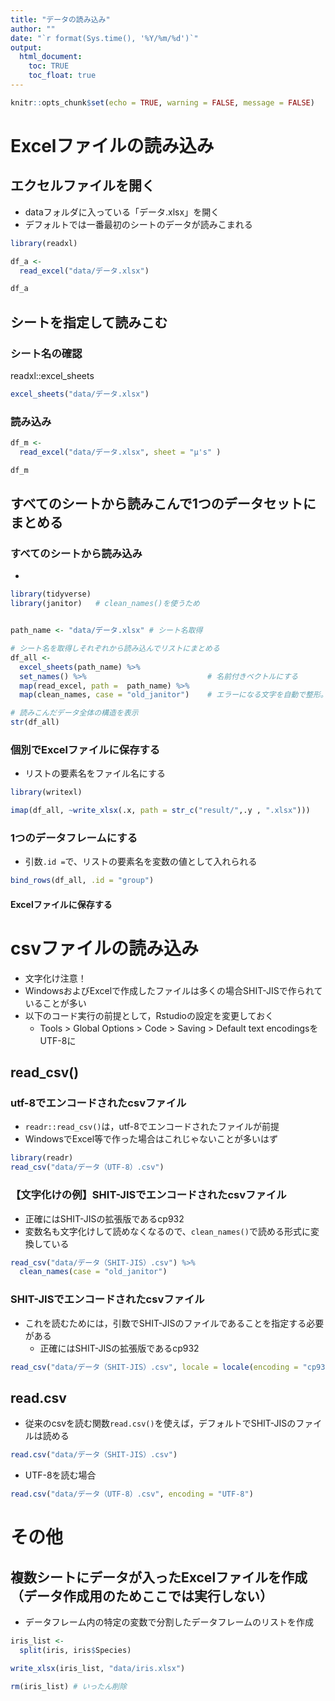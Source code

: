 ```yaml
---
title: "データの読み込み"
author: ""
date: "`r format(Sys.time(), '%Y/%m/%d')`"
output: 
  html_document: 
    toc: TRUE
    toc_float: true
---
```


```r
knitr::opts_chunk$set(echo = TRUE, warning = FALSE, message = FALSE)
```

# Excelファイルの読み込み
## エクセルファイルを開く

* dataフォルダに入っている「データ.xlsx」を開く
* デフォルトでは一番最初のシートのデータが読みこまれる

```r
library(readxl)

df_a <- 
  read_excel("data/データ.xlsx")

df_a
```

## シートを指定して読みこむ
### シート名の確認

readxl::excel_sheets

```r
excel_sheets("data/データ.xlsx")
```


### 読み込み
```r
df_m <- 
  read_excel("data/データ.xlsx", sheet = "μ's" )

df_m
```

## すべてのシートから読みこんで1つのデータセットにまとめる
### すべてのシートから読み込み

* 

```r
library(tidyverse)
library(janitor)   # clean_names()を使うため


path_name <- "data/データ.xlsx" # シート名取得

# シート名を取得しそれぞれから読み込んでリストにまとめる
df_all <-
  excel_sheets(path_name) %>%
  set_names() %>%                           # 名前付きベクトルにする
  map(read_excel, path =  path_name) %>%
  map(clean_names, case = "old_janitor")    # エラーになる文字を自動で整形。日本語の場合，case = "old_janitor"を引数に入れた方がいい場合も

# 読みこんだデータ全体の構造を表示
str(df_all)
```

### 個別でExcelファイルに保存する

* リストの要素名をファイル名にする

```r
library(writexl)

imap(df_all, ~write_xlsx(.x, path = str_c("result/",.y , ".xlsx")))

```



### 1つのデータフレームにする

* 引数`.id =`で、リストの要素名を変数の値として入れられる 

```r
bind_rows(df_all, .id = "group")
```

#### Excelファイルに保存する

# csvファイルの読み込み

* 文字化け注意！
* WindowsおよびExcelで作成したファイルは多くの場合SHIT-JISで作られていることが多い
* 以下のコード実行の前提として，Rstudioの設定を変更しておく
  + Tools > Global Options > Code > Saving > Default text encodingsをUTF-8に

## read_csv()
### utf-8でエンコードされたcsvファイル

* `readr::read_csv()`は，utf-8でエンコードされたファイルが前提
* WindowsでExcel等で作った場合はこれじゃないことが多いはず

```r
library(readr)
read_csv("data/データ（UTF-8）.csv")

```



### 【文字化けの例】SHIT-JISでエンコードされたcsvファイル

* 正確にはSHIT-JISの拡張版であるcp932
* 変数名も文字化けして読めなくなるので、`clean_names()`で読める形式に変換している

```r
read_csv("data/データ（SHIT-JIS）.csv") %>% 
  clean_names(case = "old_janitor")

```

### SHIT-JISでエンコードされたcsvファイル

* これを読むためには，引数でSHIT-JISのファイルであることを指定する必要がある
  + 正確にはSHIT-JISの拡張版であるcp932


```r
read_csv("data/データ（SHIT-JIS）.csv", locale = locale(encoding = "cp932") )
```

## read.csv

* 従来のcsvを読む関数`read.csv()`を使えば，デフォルトでSHIT-JISのファイルは読める

```r
read.csv("data/データ（SHIT-JIS）.csv")
```

* UTF-8を読む場合

```r
read.csv("data/データ（UTF-8）.csv", encoding = "UTF-8")

```



# その他
## 複数シートにデータが入ったExcelファイルを作成（データ作成用のためここでは実行しない）

* データフレーム内の特定の変数で分割したデータフレームのリストを作成

```r

iris_list <- 
  split(iris, iris$Species)

write_xlsx(iris_list, "data/iris.xlsx")

rm(iris_list) # いったん削除
```

